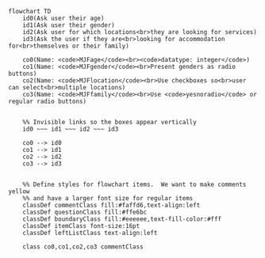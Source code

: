```mermaid
flowchart TD
    id0(Ask user their age)
    id1(Ask user their gender)
    id2(Ask user for which locations<br>they are looking for services)
    id3(Ask the user if they are<br>looking for accommodation for<br>themselves or their family)

    co0(Name: <code>MJFage</code><br><code>datatype: integer</code>)
    co1(Name: <code>MJFgender</code><br>Present genders as radio buttons)
    co2(Name: <code>MJFlocation</code><br>Use checkboxes so<br>user can select<br>multiple locations)
    co3(Name: <code>MJFfamily</code><br>Use <code>yesnoradio</code> or regular radio buttons)

    
    %% Invisible links so the boxes appear vertically
    id0 ~~~ id1 ~~~ id2 ~~~ id3

    co0 --> id0
    co1 --> id1
    co2 --> id2
    co3 --> id3


    %% Define styles for flowchart items.  We want to make comments yellow
    %% and have a larger font size for regular items
    classDef commentClass fill:#faffd6,text-align:left
    classDef questionClass fill:#ffe6bc
    classDef boundaryClass fill:#eeeeee,text-fill-color:#fff
    classDef itemClass font-size:16pt
    classDef leftListClass text-align:left

    class co0,co1,co2,co3 commentClass

```